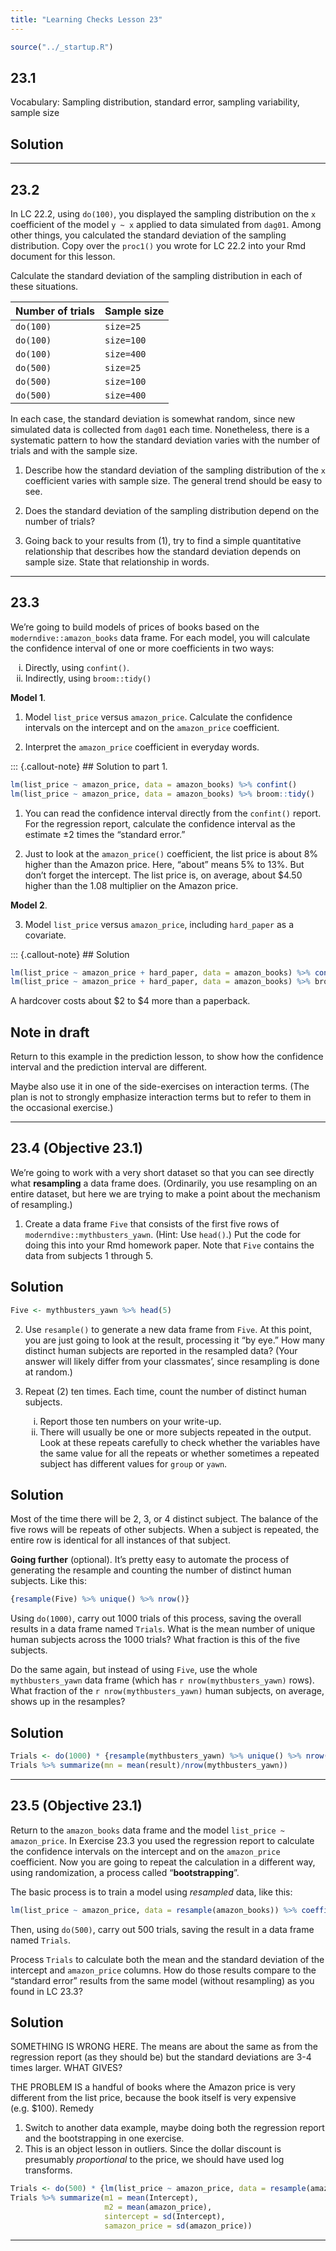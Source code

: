 ```yaml
---
title: "Learning Checks Lesson 23"
---
```


```r
source("../_startup.R")
```

## 23.1

Vocabulary: Sampling distribution, standard error, sampling variability, sample size

::: {.callout-note}
## Solution

:::

--------


## 23.2

In LC 22.2, using `do(100)`, you displayed the sampling distribution on the `x` coefficient of the model `y ~ x` applied to data simulated from `dag01`. Among other things, you calculated the standard deviation of the sampling distribution. Copy over the `proc1()` you wrote for LC 22.2 into your Rmd document for this lesson.

Calculate the standard deviation of the sampling distribution in each of these situations.

Number of trials  |  Sample size
------------------|---------------
`do(100)`         | `size=25`
`do(100)`         | `size=100`
`do(100)`         | `size=400`
`do(500)`         | `size=25`
`do(500)`         | `size=100`
`do(500)`         | `size=400`

In each case, the standard deviation is somewhat random, since new simulated data is collected from `dag01` each time. Nonetheless, there is a systematic pattern to how the standard deviation varies with the number of trials and with the sample size.

1. Describe how the standard deviation of the sampling distribution of the `x` coefficient varies with sample size. The general trend should be easy to see.

2. Does the standard deviation of the sampling distribution depend on the number of trials?

3. Going back to your results from (1), try to find a simple quantitative relationship that describes how the standard deviation depends on sample size. State that relationship in words.

-----------

## 23.3

We're going to build models of prices of books based on the `moderndive::amazon_books` data frame. For each model, you will calculate the confidence interval of one or more coefficients in two ways:

i. Directly, using `confint()`.
ii. Indirectly, using `broom::tidy()`

**Model 1**. 

1. Model `list_price` versus `amazon_price`. Calculate the confidence intervals on the intercept and on the `amazon_price` coefficient.

2. Interpret the `amazon_price` coefficient in everyday words.

::: {.callout-note}
## Solution to part 1.

```r
lm(list_price ~ amazon_price, data = amazon_books) %>% confint()
lm(list_price ~ amazon_price, data = amazon_books) %>% broom::tidy()
```

1. You can read the confidence interval directly from the `confint()` report. For the regression report, calculate the confidence interval as the estimate $\pm 2$ times the "standard error."

2. Just to look at the `amazon_price()` coefficient, the list price is about 8% higher than the Amazon price. Here, "about" means 5% to 13%. But don't forget the intercept. The list price is, on average, about $4.50 higher than the 1.08 multiplier on the Amazon price.


**Model 2**.

3. Model `list_price` versus `amazon_price`, including `hard_paper` as a covariate.

::: {.callout-note}
## Solution

```r
lm(list_price ~ amazon_price + hard_paper, data = amazon_books) %>% confint()
lm(list_price ~ amazon_price + hard_paper, data = amazon_books) %>% broom::tidy()
```

A hardcover costs about $2 to $4 more than a paperback.


::: {.callout-warning}
## Note in draft
Return to this example in the prediction lesson, to show how the confidence interval and the prediction interval are different.

Maybe also use it in one of the side-exercises on interaction terms. (The plan is not to strongly emphasize interaction terms but to refer to them in the occasional exercise.)
:::

-------------

## 23.4 (Objective 23.1)

We're going to work with a very short dataset so that you can see directly what **resampling** a data frame does. (Ordinarily, you use resampling on an entire dataset, but here we are trying to make a point about the mechanism of resampling.)

1. Create a data frame `Five` that consists of the first five rows of `moderndive::mythbusters_yawn`. (Hint: Use `head()`.) Put the code for doing this into your Rmd homework paper. Note that `Five` contains the data from subjects 1 through 5.

::: {.callout-note}
## Solution

```r
Five <- mythbusters_yawn %>% head(5)
```
:::

2. Use `resample()` to generate a new data frame from `Five`. At this point, you are just going to look at the result, processing it "by eye." How many distinct human subjects are reported in the resampled data? (Your answer will likely differ from your classmates', since resampling is done at random.)

3. Repeat (2) ten times. Each time, count the number of distinct human subjects. 

    i. Report those ten numbers on your write-up.
    ii. There will usually be one or more subjects repeated in the output. Look at these repeats carefully to check whether the variables have the same value for all the repeats or whether sometimes a repeated subject has different values for `group` or `yawn`. 
    
::: {.callout-note}
## Solution

Most of the time there will be 2, 3, or 4 distinct subject. The balance of the five rows will be repeats of other subjects. When a subject is repeated, the entire row is identical for all instances of that subject.
:::

**Going further** (optional). It's pretty easy to automate the process of generating the resample and counting the number of distinct human subjects. Like this:

```r
{resample(Five) %>% unique() %>% nrow()}
```

Using `do(1000)`, carry out 1000 trials of this process, saving the overall results in a data frame named `Trials`. What is the mean number of unique human subjects across the 1000 trials? What fraction is this of the five subjects.

Do the same again, but instead of using `Five`, use the whole `mythbusters_yawn` data frame (which has `r nrow(mythbusters_yawn)` rows).  What fraction of the `r nrow(mythbusters_yawn)` human subjects, on average, shows up in the resamples?

::: {.callout-note}
## Solution

```r
Trials <- do(1000) * {resample(mythbusters_yawn) %>% unique() %>% nrow()}
Trials %>% summarize(mn = mean(result)/nrow(mythbusters_yawn))
```
:::


-------------

## 23.5 (Objective 23.1)

Return to the `amazon_books` data frame and the model `list_price ~ amazon_price`. In Exercise 23.3 you used the regression report to calculate the confidence intervals on the intercept and on the `amazon_price` coefficient. Now you are going to repeat the calculation in a different way, using randomization, a process called "**bootstrapping**".

The basic process is to train a model using *resampled* data, like this:

```r
lm(list_price ~ amazon_price, data = resample(amazon_books)) %>% coefficients()
```

Then, using `do(500)`, carry out 500 trials, saving the result in a data frame named `Trials`.

Process `Trials` to calculate both the mean and the standard deviation of the intercept and `amazon_price` columns. How do those results compare to the "standard error" results from the same model (without resampling) as you found in LC 23.3?

::: {.callout-note}
## Solution

SOMETHING IS WRONG HERE. The means are about the same as from the regression report (as they should be) but the standard deviations are 3-4 times larger. WHAT GIVES?

THE PROBLEM IS a handful of books where the Amazon price is very different from the list price, because the book itself is very expensive (e.g. $100). Remedy

1. Switch to another data example, maybe doing both the regression report and the bootstrapping in one exercise.
2. This is an object lesson in outliers. Since the dollar discount is presumably *proportional* to the price, we should have used log transforms.

```r
Trials <- do(500) * {lm(list_price ~ amazon_price, data = resample(amazon_books)) %>% coefficients()}
Trials %>% summarize(m1 = mean(Intercept), 
                     m2 = mean(amazon_price), 
                     sintercept = sd(Intercept), 
                     samazon_price = sd(amazon_price))
```

:::

-------------

